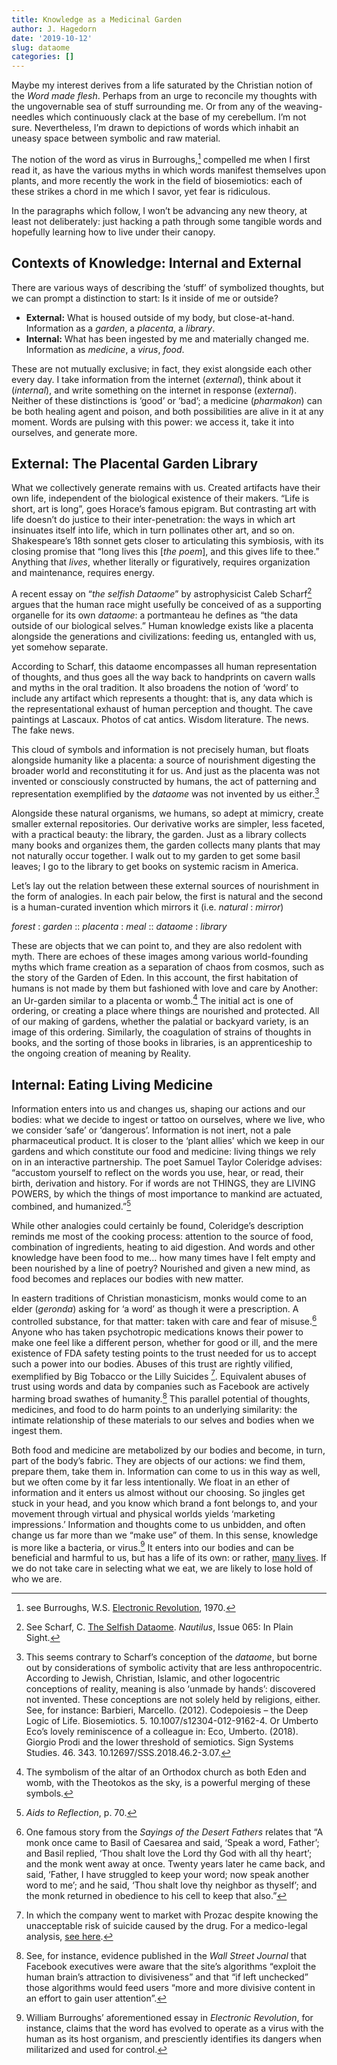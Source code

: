 ```yaml
---
title: Knowledge as a Medicinal Garden
author: J. Hagedorn
date: '2019-10-12'
slug: dataome
categories: []
---
```


Maybe my interest derives from a life saturated by the Christian notion of the *Word made flesh*.  Perhaps from an urge to reconcile my thoughts with the ungovernable sea of stuff surrounding me.  Or from any of the weaving-needles which continuously clack at the base of my cerebellum.  I'm not sure.  Nevertheless, I'm drawn to depictions of words which inhabit an uneasy space between symbolic and raw material.

The notion of the word as virus in Burroughs,^[see Burroughs, W.S. [Electronic Revolution](http://www.ubu.com/historical/burroughs/electronic_revolution.pdf), 1970.] compelled me when I first read it, as have the various myths in which words manifest themselves upon plants, and more recently the work in the field of biosemiotics: each of these strikes a chord in me which I  savor, yet fear is ridiculous.

In the paragraphs which follow, I won't be advancing any new theory, at least not deliberately: just hacking a path through some tangible words and hopefully learning how to live under their canopy. 

## Contexts of Knowledge: Internal and External

There are various ways of describing the 'stuff' of symbolized thoughts, but we can prompt a distinction to start: Is it inside of me or outside?

- **External:** What is housed outside of my body, but close-at-hand. Information as a *garden*, a *placenta*, a *library*.
- **Internal:** What has been ingested by me and materially changed me.  Information as *medicine*, a *virus*, *food*.

These are not mutually exclusive; in fact, they exist alongside each other every day.  I take information from the internet (*external*), think about it (*internal*), and write something on the internet in response (*external*). Neither of these distinctions is 'good' or 'bad'; a medicine (*pharmakon*) can be both healing agent and poison, and both possibilities are alive in it at any moment.  Words are pulsing with this power: we access it, take it into ourselves, and generate more. 

## External: The Placental Garden Library

What we collectively generate remains with us.  Created artifacts have their own life, independent of the biological existence of their makers. "Life is short, art is long", goes Horace's famous epigram.  But contrasting art with life doesn't do justice to their inter-penetration: the ways in which art insinuates itself into life, which in turn pollinates other art, and so on.  Shakespeare’s 18th sonnet gets closer to articulating this symbiosis, with its closing promise that "long lives this [*the poem*], and this gives life to thee."  Anything that *lives*, whether literally or figuratively, requires organization and maintenance, requires energy.

A recent essay on "*the selfish Dataome*" by astrophysicist Caleb Scharf^[See Scharf, C. [The Selfish Dataome](http://nautil.us/issue/65/in-plain-sight/the-selfish-dataome). *Nautilus*, Issue 065: In Plain Sight.] argues that the human race might usefully be conceived of as a supporting organelle for its own *dataome*: a portmanteau he defines as "the data outside of our biological selves."  Human knowledge exists like a placenta alongside the generations and civilizations: feeding us, entangled with us, yet somehow separate.

According to Scharf, this dataome encompasses all human representation of thoughts, and thus goes all the way back to handprints on cavern walls and myths in the oral tradition. It also broadens the notion of 'word' to include any artifact which represents a thought: that is, any data which is the representational exhaust of human perception and thought.  The cave paintings at Lascaux.  Photos of cat antics.  Wisdom literature.  The news.  The fake news.

This cloud of symbols and information is not precisely human, but floats alongside humanity like a placenta: a source of nourishment digesting the broader world and reconstituting it for us.  And just as the placenta was not invented or consciously constructed by humans, the act of patterning and representation exemplified by the *dataome* was not invented by us either.^[This seems contrary to Scharf's conception of the *dataome*, but borne out by considerations of symbolic activity that are less anthropocentric.  According to Jewish, Christian, Islamic, and other logocentric conceptions of reality, meaning is also 'unmade by hands': discovered not invented.  These conceptions are not solely held by religions, either.  See, for instance: Barbieri, Marcello. (2012). Codepoiesis – the Deep Logic of Life. Biosemiotics. 5. 10.1007/s12304-012-9162-4.  Or Umberto Eco's lovely reminiscence of a colleague in: Eco, Umberto. (2018). Giorgio Prodi and the lower threshold of semiotics. Sign Systems Studies. 46. 343. 10.12697/SSS.2018.46.2-3.07.]

Alongside these natural organisms, we humans, so adept at mimicry, create smaller external repositories.  Our derivative works are simpler, less faceted, with a practical beauty: the library, the garden.  Just as a library collects many books and organizes them, the garden collects many plants that may not naturally occur together.  I walk out to my garden to get some basil leaves; I go to the library to get books on systemic racism in America.

Let's lay out the relation between these external sources of nourishment in the form of analogies.  In each pair below, the first is natural and the second is a human-curated invention which mirrors it (i.e. *natural* : *mirror*)

*forest* : *garden* :: *placenta* : *meal* :: *dataome* : *library*

These are objects that we can point to, and they are also redolent with myth.  There are echoes of these images among various world-founding myths which frame creation as a separation of chaos from cosmos, such as the story of the Garden of Eden.  In this account, the first habitation of humans is not made by them but fashioned with love and care by Another: an Ur-garden similar to a placenta or womb.^[The symbolism of the altar of an Orthodox church as both Eden and womb, with the Theotokos as the sky, is a powerful merging of these symbols.]  The initial act is one of ordering, or creating a place where things are nourished and protected.  All of our making of gardens, whether the palatial or backyard variety, is an image of this ordering.  Similarly, the coagulation of strains of thoughts in books, and the sorting of those books in libraries, is an apprenticeship to the ongoing creation of meaning by Reality.

## Internal: Eating Living Medicine

Information enters into us and changes us, shaping our actions and our bodies: what we decide to ingest or tattoo on ourselves, where we live, who we consider 'safe' or 'dangerous'.  Information is not inert, not a pale pharmaceutical product.  It is closer to the 'plant allies' which we keep in our gardens and which constitute our food and medicine: living things we rely on in an interactive partnership.  The poet Samuel Taylor Coleridge advises: "accustom yourself to reflect on the words you use, hear, or read, their birth, derivation and history.  For if words are not THINGS, they are LIVING POWERS, by which the things of most importance to mankind are actuated, combined, and humanized."^[*Aids to Reflection*, p. 70.] 

While other analogies could certainly be found, Coleridge's description reminds me most of the cooking process: attention to the source of food, combination of ingredients, heating to aid digestion.  And words and other knowledge have been food to me... how many times have I felt empty and been nourished by a line of poetry?  Nourished and given a new mind, as food becomes and replaces our bodies with new matter.

In eastern traditions of Christian monasticism, monks would come to an elder (*geronda*) asking for 'a word' as though it were a prescription.  A controlled substance, for that matter: taken with care and fear of misuse.^[One famous story from the *Sayings of the Desert Fathers* relates that "A monk once came to Basil of Caesarea and said, 'Speak a word, Father'; and Basil replied, 'Thou shalt love the Lord thy God with all thy heart'; and the monk went away at once. Twenty years later he came back, and said, 'Father, I have struggled to keep your word; now speak another word to me'; and he said, 'Thou shalt love thy neighbor as thyself'; and the monk returned in obedience to his cell to keep that also."]  Anyone who has taken psychotropic medications knows their power to make one feel like a different person, whether for good or ill, and the mere existence of FDA safety testing points to the trust needed for us to accept such a power into our bodies.  Abuses of this trust are rightly vilified, exemplified by Big Tobacco or the Lilly Suicides ^[In which the company went to market with Prozac despite knowing the unacceptable risk of suicide caused by the drug.  For a medico-legal analysis, [see here](http://breggin.com/wp-content/uploads/1996/01/Website%20Introduction%20to%20documents.pdf).].  Equivalent abuses of trust using words and data by companies such as Facebook are actively harming broad swathes of humanity.^[See, for instance, evidence published in the *Wall Street Journal* that Facebook executives were aware that the site's algorithms "exploit the human brain's attraction to divisiveness" and that “if left unchecked” those algorithms would feed users "more and more divisive content in an effort to gain user attention".]  This parallel potential of thoughts, medicines, and food to do harm points to an underlying similarity: the intimate relationship of these materials to our selves and bodies when we ingest them.

Both food and medicine are metabolized by our bodies and become, in turn, part of the body's fabric. They are objects of our actions: we find them, prepare them, take them in.  Information can come to us in this way as well, but we often come by it far less intentionally.  We float in an ether of information and it enters us almost without our choosing.  So jingles get stuck in your head, and you know which brand a font belongs to, and your movement through virtual and physical worlds yields 'marketing impressions.'  Information and thoughts come to us unbidden, and often change us far more than we "make use" of them.  In this sense, knowledge is more like a bacteria, or virus.^[William Burroughs' aforementioned essay in *Electronic Revolution*, for instance, claims that the word has evolved to operate as a virus with the human as its host organism, and presciently identifies its dangers when militarized and used for control.]  It enters into our bodies and can be beneficial and harmful to us, but has a life of its own: or rather, [many lives](https://scholar.google.com/scholar?q=gut+microbiota+systematic+review).  If we do not take care in selecting what we eat, we are likely to lose hold of who we are.

